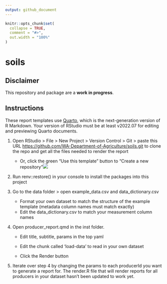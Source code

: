 ```yaml
---
output: github_document
---
```


<!-- README.md is generated from README.Rmd. Please edit that file -->

```r
knitr::opts_chunk$set(
  collapse = TRUE,
  comment = "#>",
  out.width = "100%"
)
```

# soils

<!-- badges: start -->

<!-- badges: end -->

## Disclaimer

This repository and package are a **work in progress**.

## Instructions

These report templates use [Quarto](https://quarto.org/docs/get-started/hello/rstudio.html), which is the next-generation version of R Markdown. Your version of RStudio must be at least v2022.07 for editing and previewing Quarto documents.

1.  Open RStudio \> File \> New Project \> Version Control \> Git \> paste this URL <https://github.com/WA-Department-of-Agriculture/soils.git> to clone the repo and get all the files needed to render the report

    -   Or, click the green "Use this template" button to "Create a new repository"![](README-template.png)

2.  Run renv::restore() in your console to install the packages into this project

3.  Go to the data folder \> open example_data.csv and data_dictionary.csv

    -   Format your own dataset to match the structure of the example template (metadata column names must match exactly)
    -   Edit the data_dictionary.csv to match your measurement column names

4.  Open producer_report.qmd in the inst folder.

    -   Edit title, subtitle, params in the top yaml

    -   Edit the chunk called 'load-data' to read in your own dataset

    -   Click the Render button

5.  Iterate over step 4 by changing the params to each producerId you want to generate a report for. The render.R file that will render reports for all producers in your dataset hasn't been updated to work yet.
